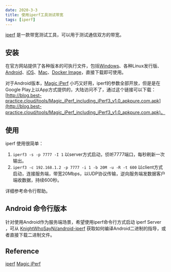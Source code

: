 ```yaml
---
date: 2020-3-3
title: 使用iperf工具测试带宽
tags: [iperf]
---
```


[iperf](https://iperf.fr/iperf-download.php) 是一款带宽测试工具，可以用于测试通信双方的带宽。

## 安装

在官方网站提供了各种版本的可执行文件，包括[Windows](https://iperf.fr/iperf-download.php#windows)、各种Linux发行版、[Android](https://iperf.fr/iperf-download.php#android)、[iOS](https://iperf.fr/iperf-download.php#ios)、[Mac](https://iperf.fr/iperf-download.php#macosppc)、[Docker Image](https://registry.hub.docker.com/u/networkstatic/iperf3/)，直接下载即可使用。

对于Android版本，[Magic iPerf](https://play.google.com/store/apps/details?id=com.nextdoordeveloper.miperf.miperf) 小巧又好用，iperf的参数全部开放，但是是在Google Play上以App方式提供的，大陆访问不了，通过这个链接可以下载：[http://blog.best-practice.cloud/tools/Magic_iPerf_including_iPerf3_v1.0_apkpure.com.apk](http://blog.best-practice.cloud/tools/Magic_iPerf_including_iPerf3_v1.0_apkpure.com.apk)。

## 使用

iperf 使用很简单：

1. `iperf3 -s -p 7777 -I 1` 以server方式启动，侦听7777端口，每秒刷新一次输出。
2. `iperf3 -c 192.168.1.2 -p 7777 -i 1 -b 20M -u -R -t 600` 以client方式启动，连接服务端，带宽20Mbps，以UDP协议传输，逆向服务端发数据客户端收数据，持续600秒。

详细参考命令行帮助。

## Android 命令行版本

针对使用Android作为服务端场景，希望使用iperf命令行方式启动 iperf Server ，可从 [KnightWhoSayNi/android-iperf](https://github.com/KnightWhoSayNi/android-iperf) 获取如何编译Android二进制的指导，或者直接下载二进制文件。

## Reference

[iperf](https://iperf.fr/iperf-download.php)
[Magic iPerf](https://play.google.com/store/apps/details?id=com.nextdoordeveloper.miperf.miperf)
